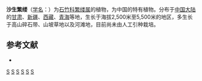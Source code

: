 {{Speciesbox
| taxon = Stellaria(植物) arenaria
| binomial_authority = Maxim.
| image = Arenaria (piaskowiec) - 29.5.2010.JPG
}}

'''沙生繁缕'''（[[学名|学名]]：{{lang|la|''Stellaria arenaria''}}）为[[石竹科|石竹科]][[繁缕属|繁缕属]]的植物，为中国的特有植物。分布于[[中国大陆|中国大陆]]的[[甘肃|甘肃]]、[[新疆|新疆]]、[[西藏|西藏]]、[[青海|青海]]等地，生长于海拔2,500米至5,500米的地区，多生长于高山碎石带、山坡草地以及河滩地，目前尚未由人工引种栽培。

== 参考文献 ==
<div class="references-small">
* {{cite web| url =http://www.bioinfo.cn/db05/KmzwSpecies.php?action=view&id=3043| title =沙生繁缕| work =《中国高等植物数据库全库》| publisher =中国科学院微生物研究所| author =昆明植物研究所| accessdate =2009-02-23| deadurl =yes| archiveurl =https://web.archive.org/web/20160305013319/http://www.bioinfo.cn/db05/KmzwSpecies.php?action=view&id=3043| archivedate =2016-03-05}}
</div>
{{Taxonbar|from=Q3460623}}

[[Category:繁缕属|S]]
[[Category:中国特有植物|S]]
[[Category:甘肃植物|S]]
[[Category:新疆植物|S]]
[[Category:西藏植物|S]]
[[Category:青海植物|S]]